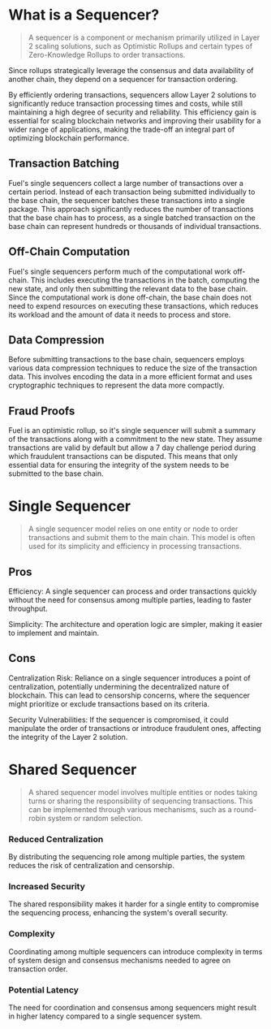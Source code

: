 # What is a Sequencer?

> A sequencer is a component or mechanism primarily utilized in Layer 2 scaling solutions, such as Optimistic Rollups and certain types of Zero-Knowledge Rollups to order transactions. 

Since rollups strategically leverage the consensus and data availability of another chain, they depend on a sequencer for transaction ordering.

By efficiently ordering transactions, sequencers allow Layer 2 solutions to significantly reduce transaction processing times and costs, while still maintaining a high degree of security and reliability. This efficiency gain is essential for scaling blockchain networks and improving their usability for a wider range of applications, making the trade-off an integral part of optimizing blockchain performance.

## Transaction Batching

Fuel's single sequencers collect a large number of transactions over a certain period. Instead of each transaction being submitted individually to the base chain, the sequencer batches these transactions into a single package. This approach significantly reduces the number of transactions that the base chain has to process, as a single batched transaction on the base chain can represent hundreds or thousands of individual transactions.

## Off-Chain Computation

Fuel's single sequencers perform much of the computational work off-chain. This includes executing the transactions in the batch, computing the new state, and only then submitting the relevant data to the base chain. Since the computational work is done off-chain, the base chain does not need to expend resources on executing these transactions, which reduces its workload and the amount of data it needs to process and store.

## Data Compression

Before submitting transactions to the base chain, sequencers employs various data compression techniques to reduce the size of the transaction data. This involves encoding the data in a more efficient format and uses cryptographic techniques to represent the data more compactly.

## Fraud Proofs

Fuel is an optimistic rollup, so it's single sequencer will submit a summary of the transactions along with a commitment to the new state. They assume transactions are valid by default but allow a 7 day challenge period during which fraudulent transactions can be disputed. This means that only essential data for ensuring the integrity of the system needs to be submitted to the base chain.

# Single Sequencer

> A single sequencer model relies on one entity or node to order transactions and submit them to the main chain. This model is often used for its simplicity and efficiency in processing transactions.

## Pros

Efficiency: A single sequencer can process and order transactions quickly without the need for consensus among multiple parties, leading to faster throughput.

Simplicity: The architecture and operation logic are simpler, making it easier to implement and maintain.

## Cons

Centralization Risk: Reliance on a single sequencer introduces a point of centralization, potentially undermining the decentralized nature of blockchain. This can lead to censorship concerns, where the sequencer might prioritize or exclude transactions based on its criteria.

Security Vulnerabilities: If the sequencer is compromised, it could manipulate the order of transactions or introduce fraudulent ones, affecting the integrity of the Layer 2 solution.

# Shared Sequencer 

> A shared sequencer model involves multiple entities or nodes taking turns or sharing the responsibility of sequencing transactions. This can be implemented through various mechanisms, such as a round-robin system or random selection.

### Reduced Centralization

By distributing the sequencing role among multiple parties, the system reduces the risk of centralization and censorship.

### Increased Security

The shared responsibility makes it harder for a single entity to compromise the sequencing process, enhancing the system's overall security.

### Complexity

Coordinating among multiple sequencers can introduce complexity in terms of system design and consensus mechanisms needed to agree on transaction order.

### Potential Latency

The need for coordination and consensus among sequencers might result in higher latency compared to a single sequencer system.
